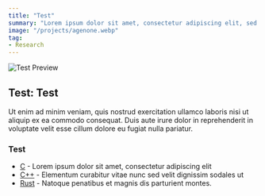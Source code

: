 ```yaml
---
title: "Test"
summary: "Lorem ipsum dolor sit amet, consectetur adipiscing elit, sed do eiusmod tempor incididunt ut labore et dolore magna aliqua"
image: "/projects/agenone.webp"
tag: 
- Research
---
```


![Test Preview](/projects/agenone.webp)

## Test: Test
Ut enim ad minim veniam, quis nostrud exercitation ullamco laboris nisi ut aliquip ex ea commodo consequat. Duis aute irure dolor in reprehenderit in voluptate velit esse cillum dolore eu fugiat nulla pariatur.

### Test
- [C](https://nextjs.org) - Lorem ipsum dolor sit amet, consectetur adipiscing elit
- [C++](https://tailwindcss.com) - Elementum curabitur vitae nunc sed velit dignissim sodales ut
- [Rust](https://expo.dev) - Natoque penatibus et magnis dis parturient montes.


